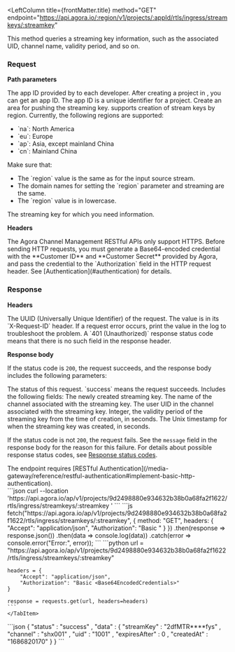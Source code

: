 
<RestAPILayout>

  <LeftColumn
    title={frontMatter.title}
    method="GET"
    endpoint="https://api.agora.io/:region/v1/projects/:appId/rtls/ingress/streamkeys/:streamkey"
  >

This method queries a streaming key information, such as the associated UID, channel name, validity period, and so on.

### Request

**Path parameters**

   <PathParameter name="appId" type="string" required={true}>
    The app ID provided by <Vg k="COMPANY"/> to each developer. After creating a project in <Vg k="CONSOLE"/>, you can get an app ID. The app ID is a unique identifier for a project.
   </PathParameter>
   <PathParameter name="region" type="string" required={true}>
   Create an area for pushing the streaming key. <Vg k="COMPANY"/> supports creation of stream keys by region. Currently, the following regions are supported: 
   <ul>
    <li>`na`: North America</li>
    <li>`eu`: Europe</li>
    <li>`ap`: Asia, except mainland China</li>
    <li>`cn`: Mainland China</li>
   </ul>
   <Admonition type="caution" title="Important">
    Make sure that: 
    <ul>
      <li>The `region` value is the same as for the input source stream.</li>
      <li>The domain names for setting the `region` parameter and streaming are the same. </li>
      <li>The `region` value is in lowercase.</li>
    </ul>
   </Admonition>
   </PathParameter>
   <PathParameter name="streamkey" type="string" required={true}>
    The streaming key for which you need information.
   </PathParameter>

**Headers**

<ParameterList title="HEADER" required={true}>
  <Parameter name="X-Request-ID" type="UUID" required={true}>
    The Agora Channel Management RESTful APIs only support HTTPS. Before sending HTTP requests, you must generate a Base64-encoded credential with the **Customer ID** and **Customer Secret** provided by Agora, and pass the credential to the `Authorization` field in the HTTP request header. See [Authentication](#authentication) for details.
  </Parameter>
  <Parameter name="Authorization" type="string" required={true}>
  <Authorization/>
  </Parameter>
</ParameterList>

### Response

**Headers**

<ParameterList title="HEADER" required={true}>
  <Parameter name="X-Request-ID" type="UUID" required={true}>
  The UUID (Universally Unique Identifier) of the request. The value is in its `X-Request-ID` header. If a request error occurs, print the value in the log to troubleshoot the problem. A `401 (Unauthorized)` response status code means that there is no such field in the response header.  
  </Parameter>
</ParameterList>

**Response body**

If the status code is `200`, the request succeeds, and the response body includes the following parameters:


<ParameterList title="BODY" required={true}>
  <Parameter name="status" type="string" required={true}>
  The status of this request. `success` means the request succeeds. 
  </Parameter>
  <Parameter name="data" type="Object" required={true}>
  Includes the following fields: 
  <Parameter name="streamKey" type="string">
    The newly created streaming key.
  </Parameter>
  <Parameter name="channel" type="string">
    The name of the <Vg k="COMPANY"/> channel associated with the streaming key.
  </Parameter>
  <Parameter name="uid" type="string">
    The user UID in the <Vg k="COMPANY"/> channel associated with the streaming key.
  </Parameter>
  <Parameter name="expiresAfter" type="integer">
    Integer, the validity period of the streaming key from the time of creation, in seconds.
  </Parameter>
  <Parameter name="createdAt" type="string">
    The Unix timestamp for when the streaming key was created, in seconds.
  </Parameter>
  </Parameter>
</ParameterList>

If the status code is not `200`, the request fails. See the `message` field in the response body for the reason for this failure. For details about possible response status codes, see [Response status codes](../../response-status-codes).

<PostmanLink />

</LeftColumn>
<RightColumn>
<Section title="Authorization">
The endpoint requires [RESTful Authentication](/media-gateway/reference/restful-authentication#implement-basic-http-authentication).
</Section>
<Section title="Request example">
  <Tabs groupId="code-examples">
    <TabItem value="cURL" label="cURL" default>
      ```json
      curl --location 'https://api.agora.io/ap/v1/projects/9d2498880e934632b38b0a68fa2f1622/rtls/ingress/streamkeys/:streamkey
      '
      ```
    </TabItem>
    <TabItem value="node" label="Node" default>
    ```js
    fetch("https://api.agora.io/ap/v1/projects/9d2498880e934632b38b0a68fa2f1622/rtls/ingress/streamkeys/:streamkey", {
        method: "GET",
        headers: {
            "Accept": "application/json",
            "Authorization": "Basic <Base64EncodedCredentials>"
        }
    })
    .then(response => response.json())
    .then(data => console.log(data))
    .catch(error => console.error("Error:", error));
    ```
    </TabItem>
    <TabItem value="python" label="Python" default>
    ```python
    url = "https://api.agora.io/ap/v1/projects/9d2498880e934632b38b0a68fa2f1622/rtls/ingress/streamkeys/:streamkey"

    headers = {
        "Accept": "application/json",
        "Authorization": "Basic <Base64EncodedCredentials>"
    }

    response = requests.get(url, headers=headers)
    ```
    </TabItem>
  </Tabs>
</Section>
<Section title="Response example">
```json
{
  "status" : "success" ,
  "data" : {
    "streamKey" : "2dfMTR****fys" ,
    "channel" : "shx001" ,
    "uid" : "1001" ,
    "expiresAfter" : 0 ,
    "createdAt" : "1686820170"
  }
}
```
</Section>
</RightColumn>
</RestAPILayout>
